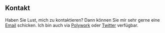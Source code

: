 ## Kontakt

Haben Sie Lust, mich zu kontaktieren? Dann können Sie mir sehr gerne eine [Email](mailto:mail@nicobachner.com) schicken. Ich bin auch via [Polywork](https://www.polywork.com/nico_b) oder [Twitter](https://twitter.com/nico_bachner) verfügbar.
